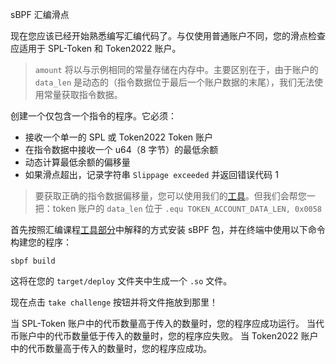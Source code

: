 
<ChallengeTitle>sBPF 汇编滑点</ChallengeTitle>

现在您应该已经开始熟悉编写汇编代码了。与仅使用普通账户不同，您的滑点检查应适用于 SPL-Token 和 Token2022 账户。

> `amount` 将以与示例相同的常量存储在内存中。主要区别在于，由于账户的 `data_len` 是动态的（指令数据位于最后一个账户数据的末尾），我们无法使用常量获取指令数据。

创建一个仅包含一个指令的程序。它必须：
- 接收一个单一的 SPL 或 Token2022 Token 账户
- 在指令数据中接收一个 u64（8 字节）的最低余额
- 动态计算最低余额的偏移量
- 如果滑点超出，记录字符串 `Slippage exceeded` 并返回错误代码 1

> 要获取正确的指令数据偏移量，您可以使用我们的[工具](https://sbpf.xyz)。但我们会帮您一把：token 账户的 `data_len` 位于 `.equ TOKEN_ACCOUNT_DATA_LEN, 0x0058`

首先按照汇编课程[工具部分](/en/courses/introduction-to-assembly/tooling)中解释的方式安装 sBPF 包，并在终端中使用以下命令构建您的程序：

```
sbpf build
```

这将在您的 `target/deploy` 文件夹中生成一个 `.so` 文件。

现在点击 `take challenge` 按钮并将文件拖放到那里！

<RequirementList>
  <Requirement title="挑战 1：使用 SPL-Token 测试滑点">
    当 SPL-Token 账户中的代币数量高于传入的数量时，您的程序应成功运行。
  </Requirement>

  <Requirement title="挑战 2：测试滑点失败">
    当代币账户中的代币数量低于传入的数量时，您的程序应失败。
  </Requirement>

  <Requirement title="挑战 3：使用 Token2022 测试滑点">
    当 Token2022 账户中的代币数量高于传入的数量时，您的程序应成功。
  </Requirement>
</RequirementList>